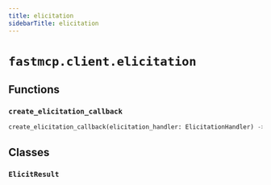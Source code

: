 ```yaml
---
title: elicitation
sidebarTitle: elicitation
---
```


# `fastmcp.client.elicitation`

## Functions

### `create_elicitation_callback` <sup><a href="https://github.com/mengzhisuoliu/fastmcp/blob/main/src/fastmcp/client/elicitation.py#L36" target="_blank"><Icon icon="github" style="width: 14px; height: 14px;" /></a></sup>

```python
create_elicitation_callback(elicitation_handler: ElicitationHandler) -> ElicitationFnT
```

## Classes

### `ElicitResult` <sup><a href="https://github.com/mengzhisuoliu/fastmcp/blob/main/src/fastmcp/client/elicitation.py#L21" target="_blank"><Icon icon="github" style="width: 14px; height: 14px;" /></a></sup>
